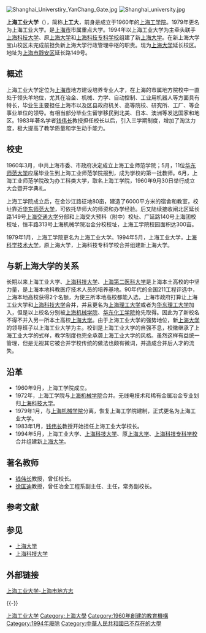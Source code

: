 [[File:Shanghai_Universtiry_YanChang_Gate.jpg|thumb]]
[[File:Shanghai_university.jpg|thumb]]

'''上海工业大学'''（{{lang-en|'''Shanghai University of Technology'''}}），简称'''上工大'''，前身是成立于1960年的[[上海工学院|上海工学院]]。1979年更名为上海工业大学。是[[上海市|上海市]]市属重点大学。1994年以上海工业大学为主牵头联手[[上海科学技术大学|上海科技大学]]、原[[上海大学|上海大学]]和[[上海科技专科学校|上海科技专科学校]]组建了新[[上海大学|上海大学]]。在新上海大学宝山校区未完成前担负新上海大学行政管理中枢的职责。现为[[上海大学|上海大学]]延长校区。地址为[[上海市|上海市]][[靜安区|靜安区]]延长路149号。

== 概述 ==
上海工业大学定位为[[上海市|上海市]]地方建设培养专业人才，在上海的市属地方院校中一直处于领头羊地位，尤其在冶金、机械、力学、自动控制、工业用机器人等方面具有特长，毕业生主要担任上海市以及区县政府机关、高等院校、研究所、工厂、等企事业单位的领导。有相当部分毕业生留学移民到北美、日本、澳洲等发达国家和地区。1983年著名学者[[钱伟长|钱伟长]]教授担任校长以后，引入三学期制度，增加了淘汰力度，极大提高了教学质量和学生动手能力。

==校史==
1960年3月，中共上海市委、市政府决定成立上海工业师范学院；5月，11位[[华东师范大学|华东师范大学]]应届毕业生到上海工业师范学院报到，成为学校的第一批教师。6月，上海工业师范学院改为办工科类大学，取名上海工学院，1960年9月30日举行成立大会暨开学典礼。

上海工学院成立后，在金沙江路征地80亩，建造了6000平方米的宿舍和教室，校址靠近[[华东师范大学|华东师范大学]]，可依托华师大的师资和办学经验。后又陆续接收闸北区延长路149号[[上海交通大学|上海交通大学]]分部和上海交大预科（附中）校址、广延路140号上海团校校址，恒丰路313号上海机械学院冶金分校校址，上海工学院校园面积达300亩。

1979年1月，上海工学院更名为上海工业大学。1994年5月，上海工业大学，[[上海科学技术大学|上海科学技术大学]]，原上海大学，上海科技专科学校合并组建新上海大学。

== 与新上海大学的关系 ==
长期以来上海工业大学、[[上海科学技术大学|上海科技大学]]、[[上海第二医科大学|上海第二医科大学]]是上海本土高校的中坚力量，是上海本地科教医疗技术人员的培养基地。90年代的全国211工程评选中，上海本地高校获得2个名额，为使三所本地高校都能入选，上海市政府打算让上海工业大学和[[上海科学技术大学|上海科技大学]]合并，并且更名为[[上海理工大学|上海理工大学]]或者为[[华东理工大学|华东理工大学]]加入，但是以上校名分别被[[上海理工大学|上海机械学院]]、[[华东理工大学|华东化工学院]]抢先取得。因此为了新校名不得不并入另一所本土高校[[上海大学|上海大学]]。由于上海工业大学的强势地位，新[[上海大学|上海大学]]的领导班子以上海工业大学为主。校训是上海工业大学的自强不息，校徽继承了上海工业大学的式样，教学制度也完全承袭上海工业大学的风格。虽然这样有益统一管理，但是无视其它被合并学校传统的做法也颇有微词，并造成合并后人才的流失。

== 沿革 ==
* 1960年9月，上海工学院成立。
* 1972年，上海工学院与[[上海机械学院|上海机械学院]]合并。无线电技术和稀有金属冶金专业划归[[上海科学技术大学|上海科技大学]]。
* 1979年1月，与[[上海机械学院|上海机械学院]]分离，恢复上海工学院建制，正式更名为上海工业大学。
* 1983年1月，[[钱伟长|钱伟长]]教授开始担任上海工业大学校长。
* 1994年5月，上海工业大学、[[上海科学技术大学|上海科技大学]]、原[[上海大学|上海大学]]、[[上海科技专科学校|上海科技专科学校]]合并组建新[[上海大学|上海大学]]。

== 著名教师 ==
* [[钱伟长|钱伟长]]教授，曾任校长。
* [[徐匡迪|徐匡迪]]教授，曾任冶金工程系副主任、主任，常务副校长。

== 参考文献 ==
{{Reflist}}

== 参见 ==
* [[上海大学|上海大学]]
* [[上海科学技术大学|上海科技大学]]

== 外部链接 ==
[http://www.shtong.gov.cn/newsite/node2/node4/node2249/zabei/node40333/node40374/node40376/userobject1ai25749.html 上海工业大学-上海市地方志]{{Wayback|url=http://www.shtong.gov.cn/newsite/node2/node4/node2249/zabei/node40333/node40374/node40376/userobject1ai25749.html |date=20201103131139 }}

{{-}}
{{上海高等院校}}
[[Category:上海工业大学|]]
[[Category:上海大學|Category:上海大學]]
[[Category:1960年創建的教育機構|Category:1960年創建的教育機構]]
[[Category:1994年廢除|Category:1994年廢除]]
[[Category:中華人民共和國已不存在的大學|Category:中華人民共和國已不存在的大學]]